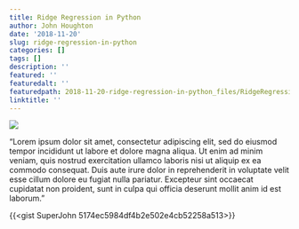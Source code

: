 ```yaml
---
title: Ridge Regression in Python
author: John Houghton
date: '2018-11-20'
slug: ridge-regression-in-python
categories: []
tags: []
description: ''
featured: ''
featuredalt: ''
featuredpath: 2018-11-20-ridge-regression-in-python_files/RidgeRegression.png
linktitle: ''
---
```

![](/itemized/2018-11-20-ridge-regression-in-python_files/RidgeRegression.png)

"Lorem ipsum dolor sit amet, consectetur adipiscing elit, sed do eiusmod tempor incididunt ut labore et dolore magna aliqua. Ut enim ad minim veniam, quis nostrud exercitation ullamco laboris nisi ut aliquip ex ea commodo consequat. Duis aute irure dolor in reprehenderit in voluptate velit esse cillum dolore eu fugiat nulla pariatur. Excepteur sint occaecat cupidatat non proident, sunt in culpa qui officia deserunt mollit anim id est laborum."

{{<gist SuperJohn 5174ec5984df4b2e502e4cb52258a513>}}